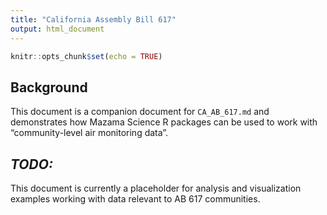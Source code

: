 ```yaml
---
title: "California Assembly Bill 617"
output: html_document
---
```


```r
knitr::opts_chunk$set(echo = TRUE)
```

## Background

This document is a companion document for `CA_AB_617.md` and demonstrates how
Mazama Science R packages can be used to work with "community-level air monitoring data".

## _TODO:_

This document is currently a placeholder for analysis and visualization examples
working with data relevant to AB 617 communities.

